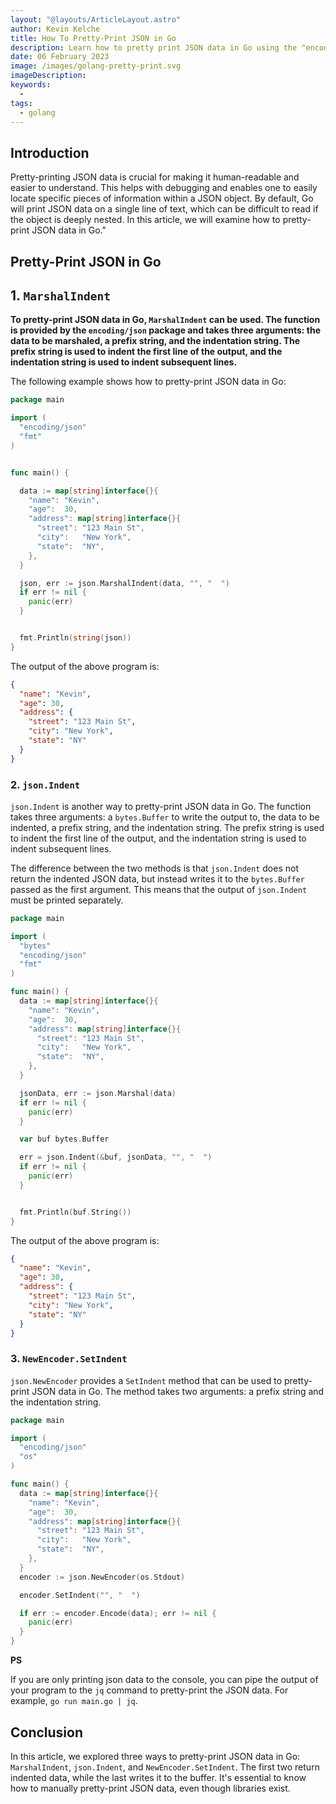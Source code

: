 ```yaml
---
layout: "@layouts/ArticleLayout.astro"
author: Kevin Kelche
title: How To Pretty-Print JSON in Go
description: Learn how to pretty print JSON data in Go using the "encoding/json" & "fmt" packages. Improve readability and debugging with easy-to-follow examples.
date: 06 February 2023
image: /images/golang-pretty-print.svg
imageDescription:
keywords:
  -
tags:
  - golang
---
```



## Introduction

Pretty-printing JSON data is crucial for making it human-readable and easier to understand. This helps with debugging and enables one to easily locate specific pieces of information within a JSON object. By default, Go will print JSON data on a single line of text, which can be difficult to read if the object is deeply nested. In this article, we will examine how to pretty-print JSON data in Go."

## Pretty-Print JSON in Go

## 1. `MarshalIndent`

**To pretty-print JSON data in Go, `MarshalIndent` can be used. The function is provided by the `encoding/json` package and takes three arguments: the data to be marshaled, a prefix string, and the indentation string. The prefix string is used to indent the first line of the output, and the indentation string is used to indent subsequent lines.**

The following example shows how to pretty-print JSON data in Go:

```go title="main.go"
package main

import (
  "encoding/json"
  "fmt"
)


func main() {

  data := map[string]interface{}{
    "name": "Kevin",
    "age":  30,
    "address": map[string]interface{}{
      "street": "123 Main St",
      "city":   "New York",
      "state":  "NY",
    },
  }

  json, err := json.MarshalIndent(data, "", "  ")
  if err != nil {
    panic(err)
  }


  fmt.Println(string(json))
}
```

The output of the above program is:

```json
{
  "name": "Kevin",
  "age": 30,
  "address": {
    "street": "123 Main St",
    "city": "New York",
    "state": "NY"
  }
}
```

### 2. `json.Indent`

`json.Indent` is another way to pretty-print JSON data in Go. The function takes three arguments: a `bytes.Buffer` to write the output to, the data to be indented, a prefix string, and the indentation string. The prefix string is used to indent the first line of the output, and the indentation string is used to indent subsequent lines.

The difference between the two methods is that `json.Indent` does not return the indented JSON data, but instead writes it to the `bytes.Buffer` passed as the first argument. This means that the output of `json.Indent` must be printed separately.

```go title="main.go"
package main

import (
  "bytes"
  "encoding/json"
  "fmt"
)

func main() {
  data := map[string]interface{}{
    "name": "Kevin",
    "age":  30,
    "address": map[string]interface{}{
      "street": "123 Main St",
      "city":   "New York",
      "state":  "NY",
    },
  }

  jsonData, err := json.Marshal(data)
  if err != nil {
    panic(err)
  }

  var buf bytes.Buffer

  err = json.Indent(&buf, jsonData, "", "  ")
  if err != nil {
    panic(err)
  }


  fmt.Println(buf.String())
}
```

The output of the above program is:

```json
{
  "name": "Kevin",
  "age": 30,
  "address": {
    "street": "123 Main St",
    "city": "New York",
    "state": "NY"
  }
}
```

### 3. `NewEncoder.SetIndent`

`json.NewEncoder` provides a `SetIndent` method that can be used to pretty-print JSON data in Go. The method takes two arguments: a prefix string and the indentation string.

```go title="main.go"
package main

import (
  "encoding/json"
  "os"
)

func main() {
  data := map[string]interface{}{
    "name": "Kevin",
    "age":  30,
    "address": map[string]interface{}{
      "street": "123 Main St",
      "city":   "New York",
      "state":  "NY",
    },
  }
  encoder := json.NewEncoder(os.Stdout)

  encoder.SetIndent("", "  ")

  if err := encoder.Encode(data); err != nil {
    panic(err)
  }
}
```

<Nugget>
  <strong class="text-lg font-bold dark:text-white text-black">PS</strong>
  <p>
    If you are only printing json data to the console, you can pipe the output
    of your program to the <code>jq</code> command to pretty-print the JSON
    data. For example, <code>go run main.go | jq</code>.
  </p>
</Nugget>

## Conclusion

In this article, we explored three ways to pretty-print JSON data in Go: `MarshalIndent`, `json.Indent`, and `NewEncoder.SetIndent`. The first two return indented data, while the last writes it to the buffer. It's essential to know how to manually pretty-print JSON data, even though libraries exist.
